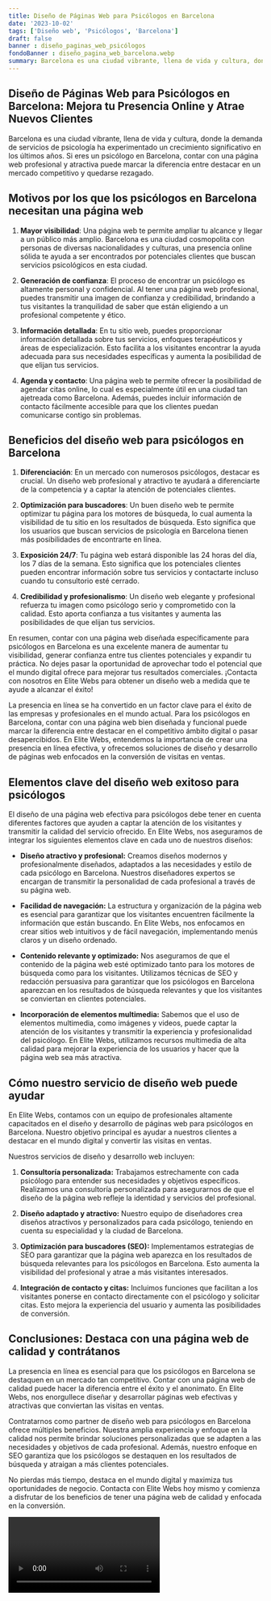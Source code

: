 ```yaml
---
title: Diseño de Páginas Web para Psicólogos en Barcelona
date: '2023-10-02'
tags: ['Diseño web', 'Psicólogos', 'Barcelona']
draft: false
banner : diseño_paginas_web_psicólogos
fondoBanner : diseño_pagina_web_barcelona.webp
summary: Barcelona es una ciudad vibrante, llena de vida y cultura, donde la demanda de servicios de psicología ha experimentado un crecimiento significativo en los últimos años. Si eres un psicólogo en Barcelona, contar con una página web profesional y atractiva puede marcar la diferencia entre destacar en un mercado competitivo y quedarse rezagado.
---
```


## Diseño de Páginas Web para Psicólogos en Barcelona: Mejora tu Presencia Online y Atrae Nuevos Clientes

Barcelona es una ciudad vibrante, llena de vida y cultura, donde la demanda de servicios de psicología ha experimentado un crecimiento significativo en los últimos años. Si eres un psicólogo en Barcelona, contar con una página web profesional y atractiva puede marcar la diferencia entre destacar en un mercado competitivo y quedarse rezagado.

## Motivos por los que los psicólogos en Barcelona necesitan una página web

1. **Mayor visibilidad**: Una página web te permite ampliar tu alcance y llegar a un público más amplio. Barcelona es una ciudad cosmopolita con personas de diversas nacionalidades y culturas, una presencia online sólida te ayuda a ser encontrados por potenciales clientes que buscan servicios psicológicos en esta ciudad.

2. **Generación de confianza**: El proceso de encontrar un psicólogo es altamente personal y confidencial. Al tener una página web profesional, puedes transmitir una imagen de confianza y credibilidad, brindando a tus visitantes la tranquilidad de saber que están eligiendo a un profesional competente y ético.

3. **Información detallada**: En tu sitio web, puedes proporcionar información detallada sobre tus servicios, enfoques terapéuticos y áreas de especialización. Esto facilita a los visitantes encontrar la ayuda adecuada para sus necesidades específicas y aumenta la posibilidad de que elijan tus servicios.

4. **Agenda y contacto**: Una página web te permite ofrecer la posibilidad de agendar citas online, lo cual es especialmente útil en una ciudad tan ajetreada como Barcelona. Además, puedes incluir información de contacto fácilmente accesible para que los clientes puedan comunicarse contigo sin problemas.

## Beneficios del diseño web para psicólogos en Barcelona

1. **Diferenciación**: En un mercado con numerosos psicólogos, destacar es crucial. Un diseño web profesional y atractivo te ayudará a diferenciarte de la competencia y a captar la atención de potenciales clientes.

2. **Optimización para buscadores**: Un buen diseño web te permite optimizar tu página para los motores de búsqueda, lo cual aumenta la visibilidad de tu sitio en los resultados de búsqueda. Esto significa que los usuarios que buscan servicios de psicología en Barcelona tienen más posibilidades de encontrarte en línea.

3. **Exposición 24/7**: Tu página web estará disponible las 24 horas del día, los 7 días de la semana. Esto significa que los potenciales clientes pueden encontrar información sobre tus servicios y contactarte incluso cuando tu consultorio esté cerrado.

4. **Credibilidad y profesionalismo**: Un diseño web elegante y profesional refuerza tu imagen como psicólogo serio y comprometido con la calidad. Esto aporta confianza a tus visitantes y aumenta las posibilidades de que elijan tus servicios.

En resumen, contar con una página web diseñada específicamente para psicólogos en Barcelona es una excelente manera de aumentar tu visibilidad, generar confianza entre tus clientes potenciales y expandir tu práctica. No dejes pasar la oportunidad de aprovechar todo el potencial que el mundo digital ofrece para mejorar tus resultados comerciales. ¡Contacta con nosotros en Elite Webs para obtener un diseño web a medida que te ayude a alcanzar el éxito!

<GifSeo />

<Cta />

La presencia en línea se ha convertido en un factor clave para el éxito de las empresas y profesionales en el mundo actual. Para los psicólogos en Barcelona, contar con una página web bien diseñada y funcional puede marcar la diferencia entre destacar en el competitivo ámbito digital o pasar desapercibidos. En Elite Webs, entendemos la importancia de crear una presencia en línea efectiva, y ofrecemos soluciones de diseño y desarrollo de páginas web enfocados en la conversión de visitas en ventas.

## Elementos clave del diseño web exitoso para psicólogos

El diseño de una página web efectiva para psicólogos debe tener en cuenta diferentes factores que ayuden a captar la atención de los visitantes y transmitir la calidad del servicio ofrecido. En Elite Webs, nos aseguramos de integrar los siguientes elementos clave en cada uno de nuestros diseños:

- **Diseño atractivo y profesional:** Creamos diseños modernos y profesionalmente diseñados, adaptados a las necesidades y estilo de cada psicólogo en Barcelona. Nuestros diseñadores expertos se encargan de transmitir la personalidad de cada profesional a través de su página web.

- **Facilidad de navegación:** La estructura y organización de la página web es esencial para garantizar que los visitantes encuentren fácilmente la información que están buscando. En Elite Webs, nos enfocamos en crear sitios web intuitivos y de fácil navegación, implementando menús claros y un diseño ordenado.

- **Contenido relevante y optimizado:** Nos aseguramos de que el contenido de la página web esté optimizado tanto para los motores de búsqueda como para los visitantes. Utilizamos técnicas de SEO y redacción persuasiva para garantizar que los psicólogos en Barcelona aparezcan en los resultados de búsqueda relevantes y que los visitantes se conviertan en clientes potenciales.

- **Incorporación de elementos multimedia:** Sabemos que el uso de elementos multimedia, como imágenes y videos, puede captar la atención de los visitantes y transmitir la experiencia y profesionalidad del psicólogo. En Elite Webs, utilizamos recursos multimedia de alta calidad para mejorar la experiencia de los usuarios y hacer que la página web sea más atractiva.

## Cómo nuestro servicio de diseño web puede ayudar

En Elite Webs, contamos con un equipo de profesionales altamente capacitados en el diseño y desarrollo de páginas web para psicólogos en Barcelona. Nuestro objetivo principal es ayudar a nuestros clientes a destacar en el mundo digital y convertir las visitas en ventas.

Nuestros servicios de diseño y desarrollo web incluyen:

1. **Consultoría personalizada:** Trabajamos estrechamente con cada psicólogo para entender sus necesidades y objetivos específicos. Realizamos una consultoría personalizada para asegurarnos de que el diseño de la página web refleje la identidad y servicios del profesional.

2. **Diseño adaptado y atractivo:** Nuestro equipo de diseñadores crea diseños atractivos y personalizados para cada psicólogo, teniendo en cuenta su especialidad y la ciudad de Barcelona.

3. **Optimización para buscadores (SEO):** Implementamos estrategias de SEO para garantizar que la página web aparezca en los resultados de búsqueda relevantes para los psicólogos en Barcelona. Esto aumenta la visibilidad del profesional y atrae a más visitantes interesados.

4. **Integración de contacto y citas:** Incluimos funciones que facilitan a los visitantes ponerse en contacto directamente con el psicólogo y solicitar citas. Esto mejora la experiencia del usuario y aumenta las posibilidades de conversión.

## Conclusiones: Destaca con una página web de calidad y contrátanos

La presencia en línea es esencial para que los psicólogos en Barcelona se destaquen en un mercado tan competitivo. Contar con una página web de calidad puede hacer la diferencia entre el éxito y el anonimato. En Elite Webs, nos enorgullece diseñar y desarrollar páginas web efectivas y atractivas que conviertan las visitas en ventas.

Contratarnos como partner de diseño web para psicólogos en Barcelona ofrece múltiples beneficios. Nuestra amplia experiencia y enfoque en la calidad nos permite brindar soluciones personalizadas que se adapten a las necesidades y objetivos de cada profesional. Además, nuestro enfoque en SEO garantiza que los psicólogos se destaquen en los resultados de búsqueda y atraigan a más clientes potenciales.

No pierdas más tiempo, destaca en el mundo digital y maximiza tus oportunidades de negocio. Contacta con Elite Webs hoy mismo y comienza a disfrutar de los beneficios de tener una página web de calidad y enfocada en la conversión.

<Video />

<CtaBot job='Psicólogos' city='Barcelona' />

<Gmaps query='Barcelona+españa+maps' />